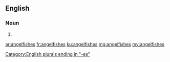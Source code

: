 ==English==

===Noun===
{{head|en|noun plural form}}

# {{plural of|angelfish|lang=en}}

[[Category:English plurals ending in "-es"]]

[[ar:angelfishes]]
[[fr:angelfishes]]
[[ku:angelfishes]]
[[mg:angelfishes]]
[[my:angelfishes]]
